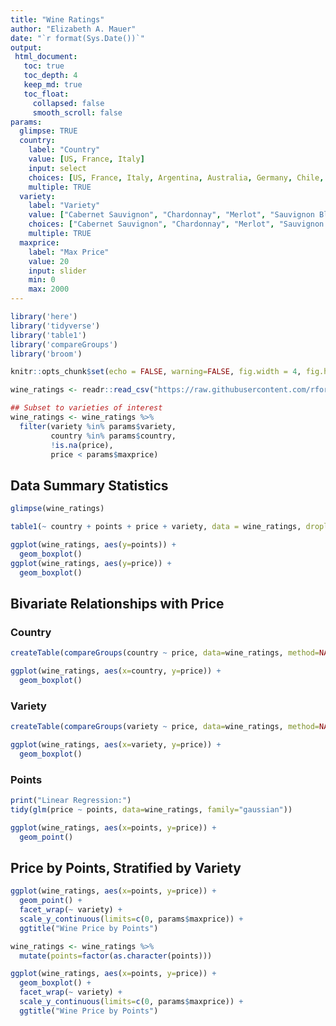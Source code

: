 ```yaml
---
title: "Wine Ratings"
author: "Elizabeth A. Mauer"
date: "`r format(Sys.Date())`"
output:
 html_document:
   toc: true
   toc_depth: 4
   keep_md: true
   toc_float:
     collapsed: false
     smooth_scroll: false
params:
  glimpse: TRUE
  country:
    label: "Country"
    value: [US, France, Italy]
    input: select
    choices: [US, France, Italy, Argentina, Australia, Germany, Chile, South Africa]
    multiple: TRUE
  variety: 
    label: "Variety"
    value: ["Cabernet Sauvignon", "Chardonnay", "Merlot", "Sauvignon Blanc"]
    choices: ["Cabernet Sauvignon", "Chardonnay", "Merlot", "Sauvignon Blanc", "Malbec", "Pinot Noir"]
    multiple: TRUE
  maxprice:
    label: "Max Price"
    value: 20
    input: slider
    min: 0
    max: 2000
---
```



```r
library('here')
library('tidyverse')
library('table1')
library('compareGroups')
library('broom')

knitr::opts_chunk$set(echo = FALSE, warning=FALSE, fig.width = 4, fig.height = 4, fig.path=here('Output'))

wine_ratings <- readr::read_csv("https://raw.githubusercontent.com/rfordatascience/tidytuesday/master/data/2019/2019-05-28/winemag-data-130k-v2.csv")

## Subset to varieties of interest
wine_ratings <- wine_ratings %>% 
  filter(variety %in% params$variety,
         country %in% params$country,
         !is.na(price),
         price < params$maxprice)
```

## Data Summary Statistics 

```r
glimpse(wine_ratings)
```


```r
table1(~ country + points + price + variety, data = wine_ratings, droplevels = F, overall = "Overall")

ggplot(wine_ratings, aes(y=points)) +
  geom_boxplot()
ggplot(wine_ratings, aes(y=price)) +
  geom_boxplot()
```

## Bivariate Relationships with Price {.tabset .tabset-fade .tabset-pills}

### Country

```r
createTable(compareGroups(country ~ price, data=wine_ratings, method=NA), show.n=TRUE)

ggplot(wine_ratings, aes(x=country, y=price)) +
  geom_boxplot()
```

### Variety

```r
createTable(compareGroups(variety ~ price, data=wine_ratings, method=NA), show.n=TRUE)

ggplot(wine_ratings, aes(x=variety, y=price)) +
  geom_boxplot()
```


### Points

```r
print("Linear Regression:")
tidy(glm(price ~ points, data=wine_ratings, family="gaussian"))

ggplot(wine_ratings, aes(x=points, y=price)) + 
  geom_point()
```


## Price by Points, Stratified by Variety


```r
ggplot(wine_ratings, aes(x=points, y=price)) +
  geom_point() +
  facet_wrap(~ variety) +
  scale_y_continuous(limits=c(0, params$maxprice)) +
  ggtitle("Wine Price by Points")

wine_ratings <- wine_ratings %>% 
  mutate(points=factor(as.character(points)))

ggplot(wine_ratings, aes(x=points, y=price)) +
  geom_boxplot() +
  facet_wrap(~ variety) +
  scale_y_continuous(limits=c(0, params$maxprice)) +
  ggtitle("Wine Price by Points")
```



